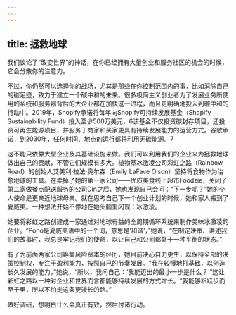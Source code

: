 ```yaml
---
---
---
```

title: 拯救地球
---




我们谈论了“改变世界”的神话，在你已经拥有大量创业和服务社区的机会的时候，它会分散你的注意力。

不过，你仍然可以选择你的战场，尤其是那些在你控制范围内的事，比如消除自己的碳足迹，致力于建立一个碳中和的未来。很多极简主义创业者为了发展业务所使用的系统和服务器背后的大企业都在加快这一进程，而且更明确地投入到碳中和的行动中。2019年，Shopify承诺将每年向Shopify可持续发展基金（Shopify Sustainability Fund）投入至少500万美元，6该基金不仅投资碳封存项目，还投资可再生能源项目，并服务于商家和买家更具有持续发展能力的运营方式。谷歌承诺，到2030年，任何时间、地点的运行都将利用无碳能源。7

这不能只依靠大型企业及其基础设施来做。我们可以利用我们的企业来为拯救地球做出自己的贡献，不管它们规模有多大。植物基冰激凌公司彩虹之路（Rainbow Road）的创始人艾美利·拉法·奥尔森（Emily LaFave Olson）坚持将食物作为治愈地球的工具。在卖掉了她的第一家公司——优质美食线上超市Foodzie，关闭了第二家做餐点配送服务的公司Din之后，她也发现自己会问：“下一步呢？”她的个人使命是更亲近地球母亲。就在思考自己下一个创业计划的时候，她和家人搬到了夏威夷。一种想法开始不停地在她头脑里闪现：冰激凌。

她要将彩虹之路创建成一家通过对地球有益的全周期循环系统来制作美味冰激凌的企业。“Pono是夏威夷语中的一个词，意思是‘和谐’，”她说，“在制定决策、讲述我们的故事时，我总是牢记我们的使命，以让自己和公司都处于一种平衡的状态。”

有了为前面两家公司筹集风险资本的经历，她目前决心自力更生，以保持全部的决策控制权，专注于盈利能力，按照自己的节奏发展。“我在较慢地打基础，以创造长久发展的能力，”她说，“所以，我问自己：‘我能迈出的最小一步是什么？’”这让彩虹之路以一种对企业和世界而言都能够持续发展的方式增长。“我能够积跬步而至千里，所以不怕走这条更漫长的路。”

做好调研，想明白什么会真正有效，然后付诸行动。